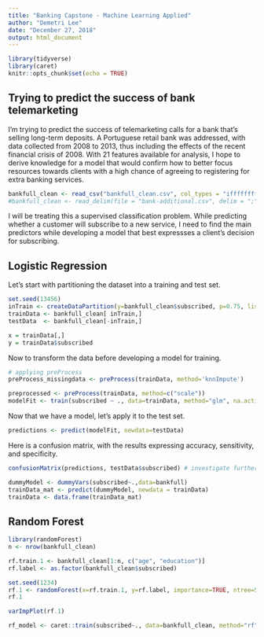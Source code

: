 ```yaml
---
title: "Banking Capstone - Machine Learning Applied"
author: "Demetri Lee"
date: "December 27, 2018"
output: html_document
---
```


```r
library(tidyverse)
library(caret)
knitr::opts_chunk$set(echo = TRUE)
```

## Trying to predict the success of bank telemarketing

I'm trying to predict the success of telemarketing calls for a bank that's 
selling long-term deposits. A Portuguese retail bank was addressed, with data 
collected from 2008 to 2013, thus including the effects of the recent 
financial crisis of 2008. With 21 features available for analysis, I hope to 
derive knowledge for a model that would confirm how to better focus resources 
towards clients with a high chance of agreeing to registering for extra 
banking services. 

```r
bankfull_clean <- read_csv("bankfull_clean.csv", col_types = "ifffffffffiiiicdddddffd")
#bankfull_clean <- read_delim(file = "bank-additional.csv", delim = ";", col_types = "iccccccccciiiicdddddc")
```

I will be treating this a supervised classification problem. While predicting 
whether a customer will subscribe to a new service, I need to find the main 
predictors while developing a model that best expressses a client's decision 
for subscribing. 

## Logistic Regression
Let's start with partitioning the dataset into a training and test set.
```r
set.seed(13456)
inTrain <- createDataPartition(y=bankfull_clean$subscribed, p=0.75, list=FALSE)
trainData <- bankfull_clean[ inTrain,]
testData  <- bankfull_clean[-inTrain,]

x = trainData[,]
y = trainData$subscribed

```

Now to transform the data before developing a model for training. 
```r

# applying preProcess
preProcess_missingdata <- preProcess(trainData, method='knnImpute')

preprocessed <- preProcess(trainData, method=c("scale"))
modelFit <- train(subscribed ~ ., data=trainData, method="glm", na.action = na.omit)

```

Now that we have a model, let's apply it to the test set.
```r

predictions <- predict(modelFit, newdata=testData)

```

Here is a confusion matrix, with the results expressing accuracy, sensitivity, 
and specificity.
```r
confusionMatrix(predictions, testData$subscribed) # investigate further parameters (eg F1 score)
```



```r
dummyModel <- dummyVars(subscribed~.,data=bankfull)
trainData_mat <- predict(dummyModel, newdata = trainData)
trainData <- data.frame(trainData_mat)
```

## Random Forest
```r
library(randomForest)
n <- nrow(bankfull_clean)

rf.train.1 <- bankfull_clean[1:n, c("age", "education")]
rf.label <- as.factor(bankfull_clean$subscribed)

set.seed(1234)
rf.1 <- randomForest(x=rf.train.1, y=rf.label, importance=TRUE, ntree=500)
rf.1

varImpPlot(rf.1)

rf_model <- caret::train(subscribed~., data=bankfull_clean, method="rf")

```

